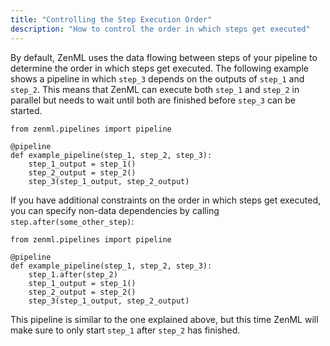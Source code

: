 ```yaml
---
title: "Controlling the Step Execution Order"
description: "How to control the order in which steps get executed"
---
```


By default, ZenML uses the data flowing between steps of your pipeline to determine the order in which steps get executed. The following example shows a pipeline in which `step_3` depends on the outputs of `step_1` and `step_2`. This means that ZenML can execute both `step_1` and `step_2` in parallel but needs to wait until both are finished before `step_3` can be started.

```
from zenml.pipelines import pipeline

@pipeline
def example_pipeline(step_1, step_2, step_3):
    step_1_output = step_1()
    step_2_output = step_2()
    step_3(step_1_output, step_2_output)
```

If you have additional constraints on the order in which steps get executed, you can specify non-data dependencies by calling `step.after(some_other_step)`:

```
from zenml.pipelines import pipeline

@pipeline
def example_pipeline(step_1, step_2, step_3):
    step_1.after(step_2)
    step_1_output = step_1()
    step_2_output = step_2()
    step_3(step_1_output, step_2_output)
```

This pipeline is similar to the one explained above, but this time ZenML will make sure to only start `step_1` after `step_2` has finished.